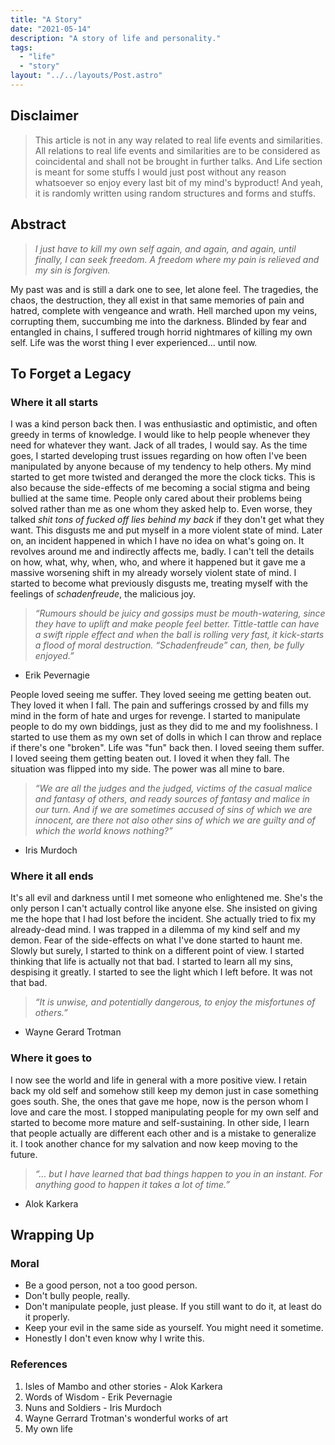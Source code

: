 ```yaml
---
title: "A Story"
date: "2021-05-14"
description: "A story of life and personality."
tags:
  - "life"
  - "story"
layout: "../../layouts/Post.astro"
---
```


## Disclaimer

> This article is not in any way related to real life events and similarities. All relations to real life events and similarities are to be considered as coincidental and shall not be brought in further talks. And Life section is meant for some stuffs I would just post without any reason whatsoever so enjoy every last bit of my mind's byproduct! And yeah, it is randomly written using random structures and forms and stuffs.

## Abstract

> _I just have to kill my own self again, and again, and again, until finally, I can seek freedom. A freedom where my pain is relieved and my sin is forgiven._

My past was and is still a dark one to see, let alone feel. The tragedies, the chaos, the destruction, they all exist in that same memories of pain and hatred, complete with vengeance and wrath. Hell marched upon my veins, corrupting them, succumbing me into the darkness. Blinded by fear and entangled in chains, I suffered trough horrid nightmares of killing my own self. Life was the worst thing I ever experienced... until now.

## To Forget a Legacy

### Where it all starts

I was a kind person back then. I was enthusiastic and optimistic, and often greedy in terms of knowledge. I would like to help people whenever they need for whatever they want. Jack of all trades, I would say. As the time goes, I started developing trust issues regarding on how often I've been manipulated by anyone because of my tendency to help others. My mind started to get more twisted and deranged the more the clock ticks. This is also because the side-effects of me becoming a social stigma and being bullied at the same time. People only cared about their problems being solved rather than me as one whom they asked help to. Even worse, they talked _shit tons of fucked off lies behind my back_ if they don't get what they want. This disgusts me and put myself in a more violent state of mind. Later on, an incident happened in which I have no idea on what's going on. It revolves around me and indirectly affects me, badly. I can't tell the details on how, what, why, when, who, and where it happened but it gave me a massive worsening shift in my already worsely violent state of mind. I started to become what previously disgusts me, treating myself with the feelings of _schadenfreude_, the malicious joy.

> _“Rumours should be juicy and gossips must be mouth-watering, since they have to uplift and make people feel better. Tittle-tattle can have a swift ripple effect and when the ball is rolling very fast, it kick-starts a flood of moral destruction. “Schadenfreude” can, then, be fully enjoyed.”_

- Erik Pevernagie

People loved seeing me suffer. They loved seeing me getting beaten out. They loved it when I fall. The pain and sufferings crossed by and fills my mind in the form of hate and urges for revenge. I started to manipulate people to do my own biddings, just as they did to me and my foolishness. I started to use them as my own set of dolls in which I can throw and replace if there's one "broken". Life was "fun" back then. I loved seeing them suffer. I loved seeing them getting beaten out. I loved it when they fall. The situation was flipped into my side. The power was all mine to bare.

> _“We are all the judges and the judged, victims of the casual malice and fantasy of others, and ready sources of fantasy and malice in our turn. And if we are sometimes accused of sins of which we are innocent, are there not also other sins of which we are guilty and of which the world knows nothing?”_

- Iris Murdoch

### Where it all ends

It's all evil and darkness until I met someone who enlightened me. She's the only person I can't actually control like anyone else. She insisted on giving me the hope that I had lost before the incident. She actually tried to fix my already-dead mind. I was trapped in a dilemma of my kind self and my demon. Fear of the side-effects on what I've done started to haunt me. Slowly but surely, I started to think on a different point of view. I started thinking that life is actually not that bad. I started to learn all my sins, despising it greatly. I started to see the light which I left before. It was not that bad.

> _“It is unwise, and potentially dangerous, to enjoy the misfortunes of others.”_

- Wayne Gerard Trotman

### Where it goes to

I now see the world and life in general with a more positive view. I retain back my old self and somehow still keep my demon just in case something goes south. She, the ones that gave me hope, now is the person whom I love and care the most. I stopped manipulating people for my own self and started to become more mature and self-sustaining. In other side, I learn that people actually are different each other and is a mistake to generalize it. I took another chance for my salvation and now keep moving to the future.

> _“... but I have learned that bad things happen to you in an instant. For anything good to happen it takes a lot of time.”_

- Alok Karkera

## Wrapping Up

### Moral

- Be a good person, not a too good person.
- Don't bully people, really.
- Don't manipulate people, just please. If you still want to do it, at least do it properly.
- Keep your evil in the same side as yourself. You might need it sometime.
- Honestly I don't even know why I write this.

### References

1. Isles of Mambo and other stories - Alok Karkera
2. Words of Wisdom - Erik Pevernagie
3. Nuns and Soldiers - Iris Murdoch
4. Wayne Gerrard Trotman's wonderful works of art
5. My own life
